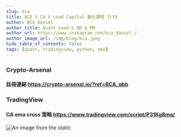 ```yaml
---
slug: bca
title: ACE X CA X Lead Capital 量化課程 7/19
author: BCA Daniel
author_title: Quant Lead & BD & MM
author_url: https://www.instagram.com/bca_daniel_/
author_image_url: /img/blog/bca.jpeg
hide_table_of_contents: false
tags: [quant, tradingview, python, ema]
---
```



### Crypto-Arsenal


#### 註冊連結 https://crypto-arsenal.io/?ref=BCA_qbb
 

### TradingView


#### CA ema cross 策略 https://www.tradingview.com/script/P31Kg8mq/


![An image from the static](/img/blog/ace791.JPG)
